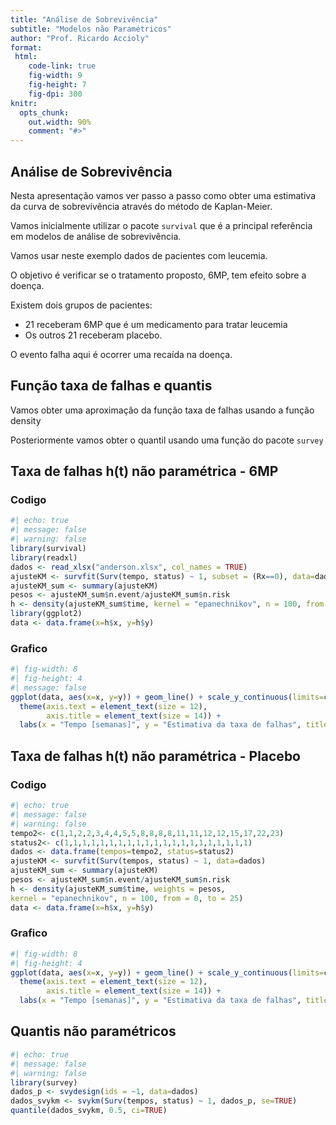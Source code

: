```yaml
---
title: "Análise de Sobrevivência"
subtitle: "Modelos não Paramétricos"
author: "Prof. Ricardo Accioly"
format:
 html:
    code-link: true
    fig-width: 9
    fig-height: 7
    fig-dpi: 300
knitr:
  opts_chunk: 
    out.width: 90%
    comment: "#>"
---
```


## Análise de Sobrevivência

Nesta apresentação vamos ver passo a passo como obter uma estimativa da curva de sobrevivência através do método de Kaplan-Meier.

Vamos inicialmente utilizar o pacote `survival` que é a principal referência em modelos de análise de sobrevivência.

Vamos usar neste exemplo dados de pacientes com leucemia.

O objetivo é verificar se o tratamento proposto, 6MP, tem efeito sobre a doença.

Existem dois grupos de pacientes:

-   21 receberam 6MP que é um medicamento para tratar leucemia
-   Os outros 21 receberam placebo.

::: {.fragment .highlight-red}
O evento falha aqui é ocorrer uma recaída na doença.
:::

## Função taxa de falhas e quantis

Vamos obter uma aproximação da função taxa de falhas usando a função density

Posteriormente vamos obter o quantil usando uma função do pacote `survey`

## Taxa de falhas h(t) não paramétrica - 6MP 

::: panel-tabset
### Codigo

```r
#| echo: true
#| message: false
#| warning: false
library(survival)
library(readxl)
dados <- read_xlsx("anderson.xlsx", col_names = TRUE)
ajusteKM <- survfit(Surv(tempo, status) ~ 1, subset = (Rx==0), data=dados)
ajusteKM_sum <- summary(ajusteKM)
pesos <- ajusteKM_sum$n.event/ajusteKM_sum$n.risk
h <- density(ajusteKM_sum$time, kernel = "epanechnikov", n = 100, from = 0, to = 35, weights = pesos)
library(ggplot2)
data <- data.frame(x=h$x, y=h$y)
```

### Grafico

```r
#| fig-width: 8
#| fig-height: 4
#| message: false
ggplot(data, aes(x=x, y=y)) + geom_line() + scale_y_continuous(limits=c(0,0.20)) + theme_light() +
  theme(axis.text = element_text(size = 12),
        axis.title = element_text(size = 14)) +
  labs(x = "Tempo [semanas]", y = "Estimativa da taxa de falhas", title = "Estimativa da taxa de falhas - 6MP")
```
:::

## Taxa de falhas h(t) não paramétrica - Placebo

::: panel-tabset
### Codigo

```r
#| echo: true
#| message: false
#| warning: false
tempo2<- c(1,1,2,2,3,4,4,5,5,8,8,8,8,11,11,12,12,15,17,22,23)
status2<- c(1,1,1,1,1,1,1,1,1,1,1,1,1,1,1,1,1,1,1,1,1) 
dados <- data.frame(tempos=tempo2, status=status2)
ajusteKM <- survfit(Surv(tempos, status) ~ 1, data=dados)
ajusteKM_sum <- summary(ajusteKM)
pesos <- ajusteKM_sum$n.event/ajusteKM_sum$n.risk
h <- density(ajusteKM_sum$time, weights = pesos,
kernel = "epanechnikov", n = 100, from = 0, to = 25)
data <- data.frame(x=h$x, y=h$y)
```

### Grafico

```r
#| fig-width: 8
#| fig-height: 4
ggplot(data, aes(x=x, y=y)) + geom_line() + scale_y_continuous(limits=c(0,0.20)) +  theme_light() +
  theme(axis.text = element_text(size = 12),
        axis.title = element_text(size = 14)) +
  labs(x = "Tempo [semanas]", y = "Estimativa da taxa de falhas", title = "Estimativa da taxa de falhas - Placebo")
```
:::

## Quantis não paramétricos

```r
#| echo: true
#| message: false
#| warning: false
library(survey)
dados_p <- svydesign(ids = ~1, data=dados)
dados_svykm <- svykm(Surv(tempos, status) ~ 1, dados_p, se=TRUE)
quantile(dados_svykm, 0.5, ci=TRUE)
```
